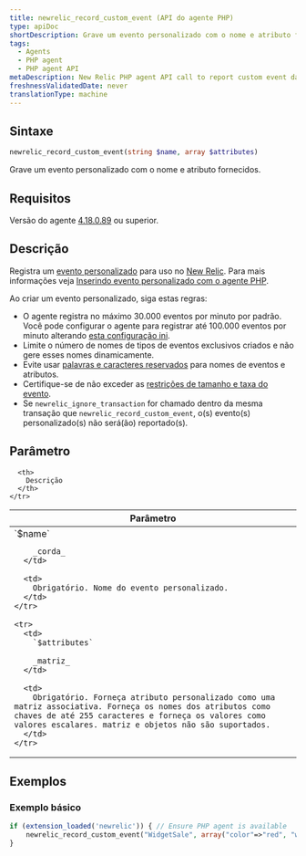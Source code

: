 ```yaml
---
title: newrelic_record_custom_event (API do agente PHP)
type: apiDoc
shortDescription: Grave um evento personalizado com o nome e atributo fornecidos.
tags:
  - Agents
  - PHP agent
  - PHP agent API
metaDescription: New Relic PHP agent API call to report custom event data to New Relic.
freshnessValidatedDate: never
translationType: machine
---
```


## Sintaxe

```php
newrelic_record_custom_event(string $name, array $attributes)
```

Grave um evento personalizado com o nome e atributo fornecidos.

## Requisitos

Versão do agente [4.18.0.89](/docs/release-notes/agent-release-notes/php-release-notes/php-agent-418089) ou superior.

## Descrição

Registra um [evento personalizado](/docs/using-new-relic/welcome-new-relic/getting-started/glossary#custom%20event) para uso no [New Relic](/docs/insights/new-relic-insights/understanding-insights/new-relic-insights). Para mais informações veja [Inserindo evento personalizado com o agente PHP](/docs/insights/new-relic-insights/adding-querying-data/inserting-custom-events-new-relic-agents#php-att).

<Callout variant="tip">
  Ao criar um evento personalizado, siga estas regras:

  * O agente registra no máximo 30.000 eventos por minuto por padrão. Você pode configurar o agente para registrar até 100.000 eventos por minuto alterando [esta configuração ini](/docs/apm/agents/php-agent/configuration/php-agent-configuration/#inivar-custom-events-maxsamples).
  * Limite o número de nomes de tipos de eventos exclusivos criados e não gere esses nomes dinamicamente.
  * Evite usar [palavras e caracteres reservados](/docs/data-apis/custom-data/custom-events/data-requirements-limits-custom-event-data/#reserved-words) para nomes de eventos e atributos.
  * Certifique-se de não exceder as [restrições de tamanho e taxa do evento](/docs/data-apis/custom-data/custom-events/data-requirements-limits-custom-event-data/).
  * Se `newrelic_ignore_transaction` for chamado dentro da mesma transação que `newrelic_record_custom_event`, o(s) evento(s) personalizado(s) não será(ão) reportado(s).
</Callout>

## Parâmetro

<table>
  <thead>
    <tr>
      <th width="25%">
        Parâmetro
      </th>

      <th>
        Descrição
      </th>
    </tr>
  </thead>

  <tbody>
    <tr>
      <td>
        `$name`

        _corda_
      </td>

      <td>
        Obrigatório. Nome do evento personalizado.
      </td>
    </tr>

    <tr>
      <td>
        `$attributes`

        _matriz_
      </td>

      <td>
        Obrigatório. Forneça atributo personalizado como uma matriz associativa. Forneça os nomes dos atributos como chaves de até 255 caracteres e forneça os valores como valores escalares. matriz e objetos não são suportados.
      </td>
    </tr>
  </tbody>
</table>

## Exemplos

### Exemplo básico

```php
if (extension_loaded('newrelic')) { // Ensure PHP agent is available
    newrelic_record_custom_event("WidgetSale", array("color"=>"red", "weight"=>12.5));
}
```
